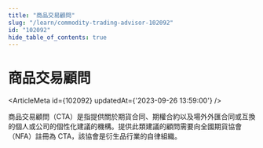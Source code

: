 ```yaml
---
title: "商品交易顧問"
slug: "/learn/commodity-trading-advisor-102092"
id: "102092"
hide_table_of_contents: true
---
```



# 商品交易顧問

<ArticleMeta id={102092} updatedAt={'2023-09-26 13:59:00'} />
<div className='border-solid border-b border-t-0 my-4 border-[var(--ifm-color-gray-300)]' />

商品交易顧問（CTA）是指提供關於期貨合同、期權合約以及場外外匯合同或互換的個人或公司的個性化建議的機構。提供此類建議的顧問需要向全國期貨協會（NFA）註冊為 CTA，該協會是衍生品行業的自律組織。
